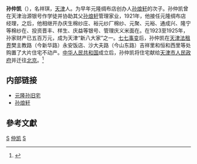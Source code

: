 '''孙仲凯'''（{{bd|1898年||1966年|catIdx=S}}），名祥琪，[[天津|天津]]人。为早年元隆绸布店创办人[[孙烺轩|孙烺轩]]的次子。孙仲凯曾在天津治源银号作学徒并协助其父[[孙烺轩|孙烺轩]]管理家业，1921年，他接任元隆绸布店经理，之后，他相继开办庆生棉纱庄、裕元纱厂棉纱、元聚、元裕、通成兴、隆宁等棉纱在、投资晋丰、样生、庆益等银号、管理庆义米面在。在1923至1925年，孙家财产已五百万元，成为天津“新八大家”之一。[[七七事变|七七事变]]后，孙仲凯在[[天津法租界|天津法租界]]樊主教路（今新华路）永安饭店、沙大夫路（今山东路）吉祥里和恒和西里等处购置了大片住宅不动产。[[中华人民共和国|中华人民共和国]]成立后，孙仲凯将住宅献给[[天津市人民政府|天津市人民政府]]并迁往[[北京|北京]]。<ref>{{Cite web |url=http://info.upla.cn/html/2008/01-30/97826.shtml |title=元隆孙旧宅（新华路120号） |access-date=2010-01-22 |archive-date=2020-06-21 |archive-url=https://web.archive.org/web/20200621021012/http://info.upla.cn/html/2008/01-30/97826.shtml |dead-url=yes }}</ref> 

== 内部链接 ==
*[[元隆孙旧宅|元隆孙旧宅]]
*[[孙烺轩|孙烺轩]]

==參考文獻==
<div class="references-small">
<references />
</div>

[[Category:中国企业家|S]]
[[Category:孙姓|仲凯]]
[[Category:天津人|S]]